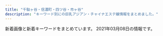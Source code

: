 ```yaml
---
title: "千駄ヶ谷・信濃町・四ツ谷・市ヶ谷"
description: "キーワード別にの巨乳アジアン・チャイナエステ嬢情報をまとめました。"
---
```


新着画像と新着キーワードをまとめています。
2021年03月08日の情報です。

<DmmAffiliateIns />
<KeywordTable
  shops={
    [
    {
        "img_links": [
            "http://aqua.jpn.cm/images/room1.jpg",
            "http://aqua.jpn.cm/images/room4.jpg",
            "http://aqua.jpn.cm/images/room2.jpg",
            "http://aqua.jpn.cm/images/3.jpg",
            "http://aqua.jpn.cm/photos/sites/16/2018/01/2018011007032034.jpg",
            "http://aqua.jpn.cm/images/room5.jpg",
            "http://aqua.jpn.cm/photos/sites/16/2020/10/2020100508293240.jpg",
            "http://aqua.jpn.cm/photos/sites/16/2020/03/2020030507254950.jpg",
            "http://aqua.jpn.cm/images/1.jpg",
            "http://aqua.jpn.cm/images/s_pick.png",
            "http://aqua.jpn.cm/photos/sites/16/2021/03/2021030106235633.jpg",
            "http://aqua.jpn.cm/photos/sites/16/2018/01/2018011007031662.jpg",
            "http://aqua.jpn.cm/images/room3.jpg",
            "http://aqua.jpn.cm/images/top.png",
            "http://aqua.jpn.cm/photos/sites/16/2019/03/2019031107062221.jpg",
            "http://aqua.jpn.cm/images/2.jpg",
            "http://aqua.jpn.cm/photos/sites/16/2018/01/2018013112184869.jpg",
            "http://aqua.jpn.cm/images/mobile.jpg",
            "http://aqua.jpn.cm/photos/sites/16/2018/05/2018052105590585.jpg",
            "http://aqua.jpn.cm/photos/sites/16/2021/01/2021011401054262.jpg",
            "http://aqua.jpn.cm/photos/sites/16/2020/10/2020100906522289.jpg",
            "http://aqua.jpn.cm/photos/sites/16/2020/09/2020091507031094.jpg",
            "http://aqua.jpn.cm/photos/sites/16/2020/12/2020120208263886.jpg",
            "http://aqua.jpn.cm/images/line.jpg",
            "http://aqua.jpn.cm/photos/sites/16/2020/04/2020040301184076.jpg",
            "http://aqua.jpn.cm/images/s_staff.png",
            "http://aqua.jpn.cm/images/s_news.jpg",
            "http://aqua.jpn.cm/photos/sites/16/2019/02/2019020108033676.jpg",
            "http://aqua.jpn.cm/photos/sites/16/2018/01/2018011007031899.jpg"
        ],
        "keywords": {
            "82": 16,
            "D": 192,
            "86": 96,
            "85": 96,
            "C": 48,
            "84": 16,
            "87": 16
        },
        "station": "\u56db\u8c37\u4e09\u4e01\u76ee\u99c52\u756a\u51fa\u53e3",
        "name": "\u5149\u540d",
        "url": "http://aqua.jpn.cm/"
    },
    {
        "station": "\u9eb9\u753a\u99c51\u756a\u51fa\u53e3",
        "img_links": [
            "http://xn--vckg5a9gug.in.net/images/cg05.jpg",
            "http://xn--vckg5a9gug.in.net/images/cg04.jpg",
            "http://xn--vckg5a9gug.in.net/images/cg07.jpg",
            "http://xn--vckg5a9gug.in.net/images/cg06.jpg",
            "http://xn--vckg5a9gug.in.net/images/top.png",
            "http://xn--vckg5a9gug.in.net/images/news.png",
            "http://xn--vckg5a9gug.in.net/images/cg03.jpg",
            "http://xn--vckg5a9gug.in.net/link/menlog.jpg",
            "http://xn--vckg5a9gug.in.net/images/evetop.png",
            "http://xn--vckg5a9gug.in.net/images/staff_s.png"
        ],
        "url": "http://xn--vckg5a9gug.in.net/",
        "name": "Moon",
        "keywords": {}
    },
    {
        "name": "1819\uff5e\u7d46",
        "keywords": {
            "86": 2,
            "D": 5,
            "85": 4,
            "C": 12,
            "84": 2
        },
        "img_links": [
            "http://1819-kizuna.work/i/img/s2.jpg",
            "http://1819-kizuna.work/i/img/st030.jpg",
            "http://1819-kizuna.work/img/st31.jpg",
            "http://1819-kizuna.work/img/s25.jpg",
            "http://1819-kizuna.work/img/st30.jpg",
            "http://1819-kizuna.work/i/img/st024.jpg",
            "http://1819-kizuna.work/img/fla.jpg",
            "http://1819-kizuna.work/img/s31.jpg",
            "http://1819-kizuna.work/img/st25.jpg",
            "http://1819-kizuna.work/i/img/skr.png",
            "http://1819-kizuna.work/i/img/s3.jpg",
            "http://1819-kizuna.work/img/st031.jpg",
            "http://1819-kizuna.work/i/img/st30.jpg",
            "http://1819-kizuna.work/img/st024.jpg",
            "http://1819-kizuna.work/img/st030.jpg",
            "http://1819-kizuna.work/i/img/st31.jpg",
            "http://1819-kizuna.work/img/s30.jpg",
            "http://1819-kizuna.work/i/img/st25.jpg",
            "http://1819-kizuna.work/img/1F351.png",
            "http://1819-kizuna.work/i/img/r2.jpg",
            "http://1819-kizuna.work/img/skr.png",
            "http://1819-kizuna.work/img/1F353.png",
            "http://1819-kizuna.work/img/s23.jpg",
            "http://1819-kizuna.work/i/img/st031.jpg",
            "http://1819-kizuna.work/i/img/r4.jpg",
            "http://1819-kizuna.work/img/jk.jpg",
            "http://1819-kizuna.work/img/st23.jpg",
            "http://1819-kizuna.work/i/img/s6.jpg",
            "http://1819-kizuna.work/img/st24.jpg",
            "http://1819-kizuna.work/i/img/jk.jpg",
            "http://1819-kizuna.work/img/1F431.png",
            "http://1819-kizuna.work/i/img/r1.jpg",
            "http://1819-kizuna.work/i/img/r3.jpg",
            "http://1819-kizuna.work/i/img/st023.jpg",
            "http://1819-kizuna.work/i/img/s1.jpg",
            "http://1819-kizuna.work/img/st023.jpg",
            "http://1819-kizuna.work/i/img/st23.jpg",
            "http://1819-kizuna.work/img/botton.jpg",
            "http://1819-kizuna.work/i/img/s4.jpg",
            "http://1819-kizuna.work/img/1F60A.png",
            "http://1819-kizuna.work/i/img/st24.jpg",
            "http://1819-kizuna.work/img/1F339.png",
            "http://1819-kizuna.work/img/1F33C.png",
            "http://1819-kizuna.work/i/img/s5.jpg",
            "http://1819-kizuna.work/img/s24.jpg",
            "http://1819-kizuna.work/img/mo.png",
            "http://1819-kizuna.work/img/bottom.jpg"
        ],
        "url": "http://1819-kizuna.work/",
        "station": "\u56db\u8c37\u4e09\u4e01\u76ee\u99c53\u756a\u51fa\u53e3"
    },
    {
        "station": "\u56db\u8c37\u4e09\u4e01\u76ee\u99c52\u756a\u51fa\u53e3",
        "url": "http://bimajo.ies.fun/",
        "name": "\u7652\u3057\u306e\u5c4b",
        "keywords": {},
        "img_links": []
    },
    {
        "keywords": {},
        "station": "\u56db\u30c4\u8c37\u99c52\u756a\u53e3",
        "name": "\u30c6\u30a3\u30e9\u30df\u30b9",
        "img_links": [],
        "url": "https://juno-esthe.tokyo/"
    },
    {
        "keywords": {},
        "name": "\u767e\u5408",
        "station": "\u56db\u8c37\u4e09\u4e01\u76ee\u99c52\u756a",
        "img_links": [
            "http://lakulaku.info/images/staff/s06.jpg",
            "http://lakulaku.info/images/staff/mari.jpg",
            "http://lakulaku.info/img/s06.jpg",
            "http://lakulaku.info/images/staff/yumi.jpg",
            "http://lakulaku.info/img/5-5.jpg",
            "http://lakulaku.info/img/5-2.jpg",
            "http://lakulaku.info/images/staff/5-3.jpg",
            "http://lakulaku.info/images/staff/rina.jpg",
            "http://lakulaku.info/images/newtit.png",
            "http://lakulaku.info/img/5-4.jpg",
            "http://lakulaku.info/img/5-3.jpg",
            "http://lakulaku.info/images/titestaff.png",
            "http://lakulaku.info/images/staff/5-5.jpg",
            "http://lakulaku.info/images/top.jpg",
            "http://lakulaku.info/images/staff/5-2.jpg",
            "http://lakulaku.info/images/staff/5-4.jpg",
            "http://lakulaku.info/images/staff/ai-a.jpg",
            "http://lakulaku.info/img/5-1.jpg",
            "http://lakulaku.info/images/staff/nena.jpg",
            "http://lakulaku.info/images/staff/momo.jpg",
            "http://lakulaku.info/images/mobile.png",
            "http://lakulaku.info/img/rina.jpg",
            "http://lakulaku.info/swf/baner.jpg",
            "http://lakulaku.info/images/staff/5-1.jpg",
            "http://lakulaku.info/images/staff/sizuka.jpg",
            "http://lakulaku.info/images/staff/ai.jpg"
        ],
        "url": "http://lakulaku.info/"
    },
    {
        "url": "http://e-rosa.net/",
        "name": "ROSA",
        "keywords": {},
        "img_links": [
            "http://e-rosa.net/images/aya2.jpg",
            "http://e-rosa.net/images/003.jpg",
            "http://e-rosa.net/images/risa.jpg",
            "http://e-rosa.net/images/sejutu1.jpg",
            "http://e-rosa.net/images/girlx_top.png",
            "http://e-rosa.net/images/004.jpg",
            "http://e-rosa.net/images/access3.jpg",
            "http://e-rosa.net/images/news_top.jpg",
            "http://e-rosa.net/images/k1.jpg",
            "http://e-rosa.net/images/sejutu6.jpg",
            "http://e-rosa.net/images/right_top.png",
            "http://e-rosa.net/images/ddd.jpg",
            "http://e-rosa.net/images/meyi2.jpg",
            "http://e-rosa.net/images/girl_top.png",
            "http://e-rosa.net/images/g13.jpg",
            "http://e-rosa.net/images/te1.jpg",
            "http://e-rosa.net/images/te3.jpg",
            "http://e-rosa.net/images/grande.jpg",
            "http://e-rosa.net/images/rina2.jpg",
            "http://e-rosa.net/images/tite-staff.png",
            "http://e-rosa.net/images/misa1.jpg",
            "http://e-rosa.net/images/haruka.jpg",
            "http://e-rosa.net/images/yuri.jpg",
            "http://e-rosa.net/images/te2.jpg",
            "http://e-rosa.net/images/pagetop.png",
            "http://e-rosa.net/images/aya1.jpg",
            "http://e-rosa.net/images/yuna.jpg",
            "http://e-rosa.net/images/noimage.jpg",
            "http://e-rosa.net/images/mimi.jpg",
            "http://e-rosa.net/images/002.jpg",
            "http://e-rosa.net/images/sejutu2.jpg",
            "http://e-rosa.net/images/gg1.png",
            "http://e-rosa.net/images/meyi1.jpg",
            "http://e-rosa.net/images/rimi.jpg",
            "http://e-rosa.net/images/rina1.jpg",
            "http://e-rosa.net/images/nei_01.png",
            "http://e-rosa.net/images/ayaka.jpg",
            "http://e-rosa.net/images/news_bottom.jpg",
            "http://e-rosa.net/images/yuyi.jpg",
            "http://e-rosa.net/images/001.jpg",
            "http://e-rosa.net/images/tite-magazine.png",
            "http://e-rosa.net/images/tite-link.png",
            "http://e-rosa.net/images/girl_03.png",
            "http://e-rosa.net/images/009.jpg",
            "http://e-rosa.net/images/ha.jpg",
            "http://e-rosa.net/images/nei_03.png",
            "http://e-rosa.net/images/right_bottom.png",
            "http://e-rosa.net/images/rina0.jpg",
            "http://e-rosa.net/images/005.jpg",
            "http://e-rosa.net/images/girl_01.png",
            "http://e-rosa.net/images/g1.jpg",
            "http://e-rosa.net/images/006.jpg",
            "http://e-rosa.net/images/sejutu5.jpg"
        ],
        "station": "\u56db\u8c37\u4e09\u4e01\u76ee\u99c52\u756a"
    },
    {
        "img_links": [
            "http://l-rlx.com/images/index_14.jpg",
            "http://l-rlx.com/images/index_21.jpg",
            "http://l-rlx.com/images/index_17.jpg",
            "http://l-rlx.com/girl/05.jpg",
            "http://l-rlx.com/images/info_09.jpg",
            "http://l-rlx.com/images/01.jpg",
            "http://l-rlx.com/images/sub_09.jpg",
            "http://l-rlx.com/images/03.jpg",
            "http://l-rlx.com/images/index_03.jpg",
            "http://l-rlx.com/girl/03.jpg",
            "http://l-rlx.com/images/index_12.jpg",
            "http://l-rlx.com/images/index_06.jpg",
            "http://l-rlx.com/images/index_04.jpg",
            "http://l-rlx.com/girl/08.jpg",
            "http://l-rlx.com/images/index_16.jpg",
            "http://l-rlx.com/girl/04.jpg",
            "http://l-rlx.com/girl/01.jpg",
            "http://l-rlx.com/images/staff_09.jpg",
            "http://l-rlx.com/images/rec.jpg",
            "http://l-rlx.com/girl/00.jpg",
            "http://l-rlx.com/images/index_05.jpg",
            "http://l-rlx.com/images/info.jpg",
            "http://l-rlx.com/images/rec_09.jpg",
            "http://l-rlx.com/images/index_02.jpg",
            "http://l-rlx.com/images/02.jpg",
            "http://l-rlx.com/images/index_01.jpg",
            "http://l-rlx.com/girl/02.jpg",
            "http://l-rlx.com/images/index_07.jpg",
            "http://l-rlx.com/images/index_20.jpg"
        ],
        "station": "\u56db\u8c37\u4e09\u4e01\u76ee\u99c52\u756a\u53e3",
        "url": "http://l-rlx.com/",
        "keywords": {},
        "name": "\u30aa\u30fc\u30ed\u30e9"
    },
    {
        "url": "http://e-yotsuya.net/",
        "img_links": [
            "http://e-yotsuya.net/images/g9.jpg",
            "http://e-yotsuya.net/images/tite-staff.jpg",
            "http://e-yotsuya.net/images/g10.jpg",
            "http://e-yotsuya.net/images/baner2.jpg",
            "http://e-yotsuya.net/images/g11.jpg",
            "http://e-yotsuya.net/images/g1.jpg",
            "http://e-yotsuya.net/images/g6.jpg",
            "http://e-yotsuya.net/images/news-tit.png",
            "http://e-yotsuya.net/images/g3.jpg",
            "http://e-yotsuya.net/images/tite-staff1.jpg",
            "http://e-yotsuya.net/images/top.jpg",
            "http://e-yotsuya.net/images/room.jpg",
            "http://e-yotsuya.net/images/g2.jpg",
            "http://e-yotsuya.net/images/news-tit1.jpg",
            "http://e-yotsuya.net/images/top2.png",
            "http://e-yotsuya.net/images/g7.jpg",
            "http://e-yotsuya.net/images/g8.jpg",
            "http://e-yotsuya.net/images/mobile.png",
            "http://e-yotsuya.net/images/g4.jpg",
            "http://e-yotsuya.net/images/g5.jpg",
            "http://e-yotsuya.net/images/g12.jpg",
            "http://e-yotsuya.net/images/baner.jpg"
        ],
        "station": "JR\u56db\u30c4\u8c37\u99c5\u8d64\u5742\u53e3",
        "keywords": {
            "C": 14
        },
        "name": "\u30b9\u30de\u30a4\u30eb"
    }
]
}
/>
<DmmAffiliateScript />
